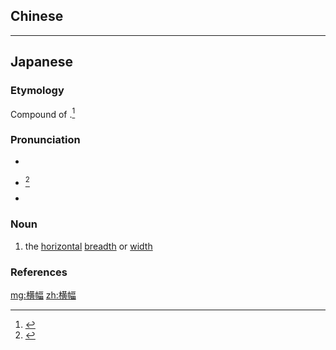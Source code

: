 {{also|橫幅}}
==Chinese==
{{zh-see|橫幅}}

----

==Japanese==
{{ja-kanjitab|よこ|はば|yomi=kun}}

===Etymology===
Compound of {{compound|lang=ja|sort=よこはば|横|tr1=yoko|t1=sideways, horizontal|幅|tr2=haba|t2=breadth, width}}.<ref name="KDJ">{{R:Kokugo Dai Jiten}}</ref>

===Pronunciation===
* {{l|ja|sc=Latn|訓読み|Kun'yomi}}
* {{ja-accent-common|h|よ|こはば}}<ref name="DJR">{{R:Daijirin}}</ref>
* {{IPA|lang=ja|[jo̞ko̞ha̠ba̠]}}

===Noun===
{{ja-noun|よこはば}}

# the [[horizontal]] [[breadth]] or [[width]]
#: {{ja-usex|この布が長さ百センチと'''横幅'''三十センチです。|^この ぬの が ながさ ひゃく センチ と '''よこはば''' さんじゅう センチ です。|This cloth has a length of 100 cm and a '''width''' of 30 cm.}}

===References===
<references/>

[[mg:横幅]]
[[zh:横幅]]